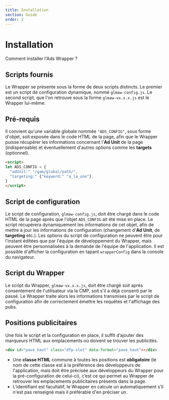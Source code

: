 ```yaml
---
title: Installation
section: Guide
order: 2
---
```


# Installation
Comment installer l'Ads Wrapper ?

## Scripts fournis
Le Wrapper se présente sous la forme de deux scripts distincts. 
Le premier est un script de configuration dynamique, nommé `glmaw-config.js`. 
Le second script, que l'on retrouve sous la forme `glmaw-vx.x.x.js` est le Wrapper lui-même. 


## Pré-requis
Il convient qu'une variable globale nommée `"ADS_CONFIG"`, sous forme d'objet, soit exposée dans le code HTML de la page, afin que le Wrapper puisse récupérer les informations concernant l'**Ad Unit** de la page (indispensable) et éventuellement d'autres options comme les **targets** (optionnel).

```html
<script>
let ADS_CONFIG = {
  "adUnit:" "/gam/global/path/",
  "targeting:" {"keyword:" "a_la_une"},
}
</script>
```

## Script de configuration
Le script de configuration, `glmaw-config.js`, doit être chargé dans le code HTML de la page après que l'objet `ADS_CONFIG` ait été mise en place. Le script récupérera dynamiquement les informations de cet objet, afin de mettre à jour les informations de configuration (changement d'**Ad Unit**, de **targeting** etc.). Les options du script de configuration ne peuvent être pour l'instant éditées que par l'équipe de développement du Wrapper, mais peuvent être personnalisées à la demande de l'équipe de l'application.
Il est possible d'afficher la configuration en tapant ```wrapperConfig``` dans la console du navigateur.

## Script du Wrapper
Le script du Wrapper, `glmaw-vx.x.x.js`, doit être chargé soit après consentement de l'utilisateur via la CMP, soit s'il a déjà consenti par le passé. Le Wrapper traite alors les informations transmises par le script de configuration afin de correctement émettre les requêtes et l'affichage des pubs.

## Positions publicitaires
Une fois le script et la configuration en place, il suffit d’ajouter des marqueurs HTML aux emplacements où doivent se trouver les publicités.

```html
<div id="pave_haut" class="dfp-slot" data-format="pave_haut"></div>
```

- Une **classe HTML** commune à toutes les positions est **obligatoire** (le nom de cette classe est à la préférence des développeurs de l'application, mais doit être précisée aux développeurs du Wrapper pour la pré-configuration de celui-ci), c’est ce qui permet au Wrapper de retrouver les emplacements publicitaires présents dans la page.
- L’identifiant est facultatif, le Wrapper en calcule un automatiquement s’il n'est pas renseigné mais il préférable d'en préciser un.
